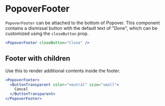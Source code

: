 
<Meta
  component={PopoverFooter}
  title="Docs/Components/Overlays/Popover/PopoverFooter"
/>

# PopoverFooter

`PopoverFooter` can be attached to the bottom of Popover. This component contains a dismissal button with the default text of "Done", which can be customized using the `closeButton` prop.

```jsx
<PopoverFooter closeButton="Close" />
```

## Footer with children

Use this to render additional contents inside the footer.

```jsx
<PopoverFooter>
  <ButtonTransparent color="neutral" size="small">
    Cancel
  </ButtonTransparent>
</PopoverFooter>
```
